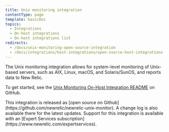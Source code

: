 ```yaml
---
title: Unix monitoring integration
contentType: page
template: basicDoc
topics:
  - Integrations
  - On-host integrations
  - On-host integrations list
redirects:
  - /docs/unix-monitoring-open-source-integration
  - /docs/integrations/host-integrations/open-source-host-integrations-list/unix-monitoring-open-source-integration
---
```


The Unix monitoring integration allows for system-level monitoring of Unix-based servers, such as AIX, Linux, macOS, and Solaris/SunOS, and reports data to New Relic.

To get started, see the [Unix Monitoring On-Host Integration README](https://github.com/newrelic/newrelic-unix-monitor) on GitHub.

<Callout variant="tip">
  This integration is released as [open source on Github](https://github.com/newrelic/newrelic-unix-monitor). A change log is also available there for the latest updates. Support for this integration is available with an [Expert Services subscription](https://www.newrelic.com/expertservices).
</Callout>
